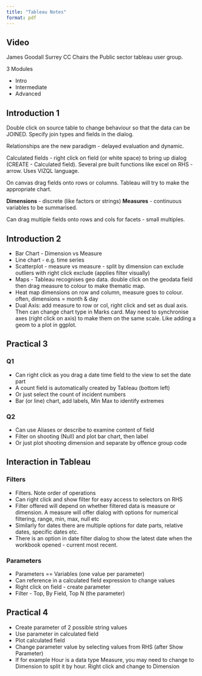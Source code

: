 ```yaml
---
title: "Tableau Notes"
format: pdf
---
```


## Video

James Goodall Surrey CC
Chairs the Public sector tableau user group.

3 Modules

- Intro
- Intermediate
- Advanced

## Introduction 1

Double click on source table to change behaviour so that the data can be JOINED. Specify join types and fields in the dialog.

Relationships are the new paradigm - delayed evaluation and dynamic.

Calculated fields - right click on field (or white space) to bring up dialog (CREATE  - Calculated field). Several pre built functions like excel on RHS - arrow. Uses VIZQL language.

On canvas drag fields onto rows or columns. Tableau will try to make the appropriate chart.

**Dimensions** - discrete (like factors or strings)
**Measures** - continuous variables to be summarised.

Can drag multiple fields onto rows and cols for facets - small multiples.

## Introduction 2

- Bar Chart - Dimension vs Measure
- Line chart - e.g. time series
- Scatterplot - measure vs measure - split by dimension
    can exclude outliers with right click exclude (applies filter visually)
- Maps - Tableau recognises geo data. double click on the geodata field then drag measure to colour to make thematic map.
- Heat map dimensions on row and column, measure goes to colour. often, dimensions = month & day
- Dual Axis: add measure to row or col, right click and set as dual axis. Then can change chart type in Marks card. May need to synchronise axes (right click on axis) to make them on the same scale. Like adding a geom to a plot in ggplot.

## Practical 3

### Q1
- Can right click as you drag a date time field to the view to set the date part
- A count field is automatically created by Tableau (bottom left)
- Or just select the count of incident numbers
- Bar (or line) chart, add labels, Min Max to identify extremes


### Q2

- Can use Aliases or describe to examine content of field
- Filter on shooting (Null) and plot bar chart, then label
- Or just plot shooting dimension and separate by offence group code


## Interaction in Tableau

### Filters

- Filters. Note order of operations
- Can right click and show filter for easy access to selectors on RHS
- Filter offered will depend on whether filtered data is measure or dimension. A measure will offer dialog with options for numerical filtering, range, min, max, null etc
- Similarly for dates there are multiple options for date parts, relative dates, specific dates etc.
- There is an option in date filter dialog to show the latest date when the workbook opened - current most recent.
    
### Parameters

- Parameters == Variables (one value per parameter)
- Can reference in a calculated field expression  to change values
- Right click on field - create parameter
- Filter - Top, By Field, Top N (the parameter)

## Practical 4

- Create parameter of 2 possible string values
- Use parameter in calculated field
- Plot calculated field
- Change parameter value by selecting values from RHS (after Show Parameter)
- If for example Hour is a data type Measure, you may need to change to Dimension to split it by hour. Right click and change to Dimension







